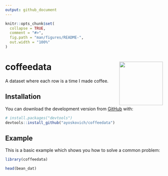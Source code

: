 ```yaml
---
output: github_document
---
```


<!-- README.md is generated from README.Rmd. Please edit that file -->

```r
knitr::opts_chunk$set(
  collapse = TRUE,
  comment = "#>",
  fig.path = "man/figures/README-",
  out.width = "100%"
)
```

# coffeedata <img src='man/figures/sticker.png' align="right" height="139"/>

<!-- badges: start -->
<!-- badges: end -->

A dataset where each row is a time I made coffee.

## Installation

You can download the development version from [GitHub](https://github.com/) with:

``` r
# install.packages("devtools")
devtools::install_github("ayoskovich/coffeedata")
```
## Example

This is a basic example which shows you how to solve a common problem:

```r
library(coffeedata)

head(bean_dat)
```
